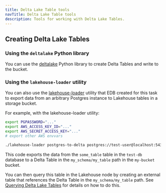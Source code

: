 ```yaml
---
title: Delta Lake Table tools
navTitle: Delta Lake Table tools
description: Tools for working with Delta Lake Tables.
---
```


## Creating Delta Lake Tables

### Using the `deltalake` Python library

You can use the [deltalake](https://pypi.org/project/deltalake/) Python library to create Delta Tables and write to the bucket.

### Using the `lakehouse-loader` utility

You can also use the [lakehouse-loader](https://github.com/splitgraph/lakehouse-loader) utility that EDB created for this task to export data from an arbitrary Postgres instance to Lakehouse tables in a storage bucket.

For example, with the lakehouse-loader utility:

```bash
export PGPASSWORD="..."
export AWS_ACCESS_KEY_ID="..."
export AWS_SECRET_ACCESS_KEY="..."
# export other AWS envvars

./lakehouse-loader postgres-to-delta postgres://test-user@localhost:5432/test-db -q "SELECT * FROM some_table" s3://my-bucket/my_schema/my_table
```

This code exports the data from the `some_table` table in the `test-db` database to a Delta Table in the `my_schema/my_table` path in the `my-bucket` bucket.

You can then query this table in the Lakehouse node by creating an external table that references the Delta Table in the `my_schema/my_table` path. See [Querying Delta Lake Tables](/edb-postgres-ai/1.3/analytics/how-to-lakehouse-read-with-without-catalog) for details on how to do this.
